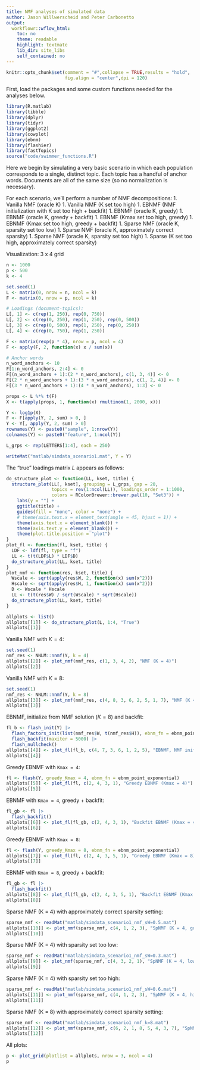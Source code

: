 ```yaml
---
title: NMF analyses of simulated data
author: Jason Willwerscheid and Peter Carbonetto
output:
  workflowr::wflow_html:
    toc: no
    theme: readable
    highlight: textmate
    lib_dir: site_libs
    self_contained: no
---
```


```r
knitr::opts_chunk$set(comment = "#",collapse = TRUE,results = "hold",
                      fig.align = "center",dpi = 120)
```

First, load the packages and some custom functions needed for the
analyses below.

```r
library(R.matlab)
library(tibble)
library(dplyr)
library(tidyr)
library(ggplot2)
library(cowplot)
library(ebnm)
library(flashier)
library(fastTopics)
source("code/swimmer_functions.R")
```

Here we begin by simulating a very basic scenario in which each population corresponds to a single, distinct topic. Each topic has a handful of anchor words. Documents are all of the same size (so no normalization is necessary).

For each scenario, we'll perform a number of NMF decompositions:
1. Vanilla NMF (oracle K)
1. Vanilla NMF (K set too high)
1. EBNMF (NMF initialization with K set too high + backfit)
1. EBNMF (oracle K, greedy) 
1. EBNMF (oracle K, greedy + backfit)
1. EBNMF (Kmax set too high, greedy)
1. EBNMF (Kmax set too high, greedy + backfit)
1. Sparse NMF (oracle K, sparsity set too low)
1. Sparse NMF (oracle K, approximately correct sparsity)
1. Sparse NMF (oracle K, sparsity set too high)
1. Sparse (K set too high, approximately correct sparsity)

Visualization: 3 x 4 grid

```r
n <- 1000
p <- 500
k <- 4

set.seed(1)
L <- matrix(0, nrow = n, ncol = k)
F <- matrix(0, nrow = p, ncol = k)

# Loadings (document-topics):
L[, 1] <- c(rep(1, 250), rep(0, 750))
L[, 2] <- c(rep(0, 250), rep(1, 250), rep(0, 500))
L[, 3] <- c(rep(0, 500), rep(1, 250), rep(0, 250))
L[, 4] <- c(rep(0, 750), rep(1, 250))

F <- matrix(rexp(p * 4), nrow = p, ncol = 4)
F <- apply(F, 2, function(x) x / sum(x))

# Anchor words
n_word_anchors <- 10
F[1:n_word_anchors, 2:4] <- 0
F[(n_word_anchors + 1):(2 * n_word_anchors), c(1, 3, 4)] <- 0
F[(2 * n_word_anchors + 1):(3 * n_word_anchors), c(1, 2, 4)] <- 0
F[(3 * n_word_anchors + 1):(4 * n_word_anchors), 1:3] <- 0

props <- L %*% t(F)
X <- t(apply(props, 1, function(x) rmultinom(1, 2000, x)))

Y <- log1p(X)
F <- F[apply(Y, 2, sum) > 0, ]
Y <- Y[, apply(Y, 2, sum) > 0]
rownames(Y) <- paste0("sample", 1:nrow(Y))
colnames(Y) <- paste0("feature", 1:ncol(Y))

L_grps <- rep(LETTERS[1:4], each = 250)

writeMat("matlab/simdata_scenario1.mat", Y = Y)
```

The "true" loadings matrix $L$ appears as follows:

```r
do_structure_plot <- function(LL, kset, title) {
  structure_plot(LL[, kset], grouping = L_grps, gap = 20, 
                 topics = rev(1:ncol(LL)), loadings_order = 1:1000,
                 colors = RColorBrewer::brewer.pal(10, "Set3")) +
    labs(y = "") +
    ggtitle(title) +
    guides(fill = "none", color = "none") +
    # theme(axis.text.x = element_text(angle = 45, hjust = 1)) +
    theme(axis.text.x = element_blank()) +
    theme(axis.text.y = element_blank()) +
    theme(plot.title.position = "plot")
}
plot_fl <- function(fl, kset, title) {
  LDF <- ldf(fl, type = "f")
  LL <- t(t(LDF$L) * LDF$D)
  do_structure_plot(LL, kset, title)
}
plot_nmf <- function(res, kset, title) {
  Wscale <- sqrt(apply(res$W, 2, function(x) sum(x^2)))
  Hscale <- sqrt(apply(res$H, 1, function(x) sum(x^2)))
  D <- Wscale * Hscale
  LL <- t(t(res$W) / sqrt(Wscale) * sqrt(Hscale))
  do_structure_plot(LL, kset, title)
}

allplots <- list()
allplots[[1]] <- do_structure_plot(L, 1:4, "True")
allplots[[1]]
```

Vanilla NMF with $K = 4$:

```r
set.seed(1)
nmf_res <- NNLM::nnmf(Y, k = 4)
allplots[[2]] <- plot_nmf(nmf_res, c(1, 3, 4, 2), "NMF (K = 4)")
allplots[[2]]
```

Vanilla NMF with $K = 8$:

```r
set.seed(1)
nmf_res <- NNLM::nnmf(Y, k = 8)
allplots[[3]] <- plot_nmf(nmf_res, c(4, 8, 3, 6, 2, 5, 1, 7), "NMF (K = 8)")
allplots[[3]]
```

EBNMF, initialize from NMF solution ($K = 8$) and backfit:

```r
fl_b <- flash_init(Y) |>
  flash_factors_init(list(nmf_res$W, t(nmf_res$H)), ebnm_fn = ebnm_point_exponential) |>
  flash_backfit(maxiter = 5000) |>
  flash_nullcheck()
allplots[[4]] <- plot_fl(fl_b, c(4, 7, 3, 6, 1, 2, 5), "EBNMF, NMF init (K = 8)") 
allplots[[4]]
```

Greedy EBNMF with `Kmax = 4`:

```r
fl <- flash(Y, greedy_Kmax = 4, ebnm_fn = ebnm_point_exponential)
allplots[[5]] <- plot_fl(fl, c(2, 4, 3, 1), "Greedy EBNMF (Kmax = 4)")
allplots[[5]]
```

EBNMF with `Kmax = 4`, greedy + backfit:

```r
fl_gb <- fl |> 
  flash_backfit() 
allplots[[6]] <- plot_fl(fl_gb, c(2, 4, 3, 1), "Backfit EBNMF (Kmax = 4)") 
allplots[[6]]
```

Greedy EBNMF with `Kmax = 8`:

```r
fl <- flash(Y, greedy_Kmax = 8, ebnm_fn = ebnm_point_exponential)
allplots[[7]] <- plot_fl(fl, c(2, 4, 3, 5, 1), "Greedy EBNMF (Kmax = 8)")
allplots[[7]]
```

EBNMF with `Kmax = 8`, greedy + backfit:

```r
fl_gb <- fl |> 
  flash_backfit() 
allplots[[8]] <- plot_fl(fl_gb, c(2, 4, 3, 5, 1), "Backfit EBNMF (Kmax = 8)") 
allplots[[8]]
```

Sparse NMF (K = 4) with approximately correct sparsity setting:

```r
sparse_nmf <- readMat("matlab/simdata_scenario1_nmf_sW=0.5.mat")
allplots[[10]] <- plot_nmf(sparse_nmf, c(4, 1, 2, 3), "SpNMF (K = 4, good spars)")
allplots[[10]]
```



Sparse NMF (K = 4) with sparsity set too low:

```r
sparse_nmf <- readMat("matlab/simdata_scenario1_nmf_sW=0.3.mat")
allplots[[9]] <- plot_nmf(sparse_nmf, c(4, 3, 2, 1), "SpNMF (K = 4, low spars)")
allplots[[9]]
```

Sparse NMF (K = 4) with sparsity set too high:

```r
sparse_nmf <- readMat("matlab/simdata_scenario1_nmf_sW=0.6.mat")
allplots[[11]] <- plot_nmf(sparse_nmf, c(4, 1, 2, 3), "SpNMF (K = 4, high spars)")
allplots[[11]]
```

Sparse NMF (K = 8) with approximately correct sparsity setting:

```r
sparse_nmf <- readMat("matlab/simdata_scenario1_nmf_k=8.mat")
allplots[[12]] <- plot_nmf(sparse_nmf, c(6, 2, 1, 8, 5, 4, 3, 7), "SpNMF (K = 8, good spars)")
allplots[[12]]
```

All plots:

```r
p <- plot_grid(plotlist = allplots, nrow = 3, ncol = 4)
p
```


